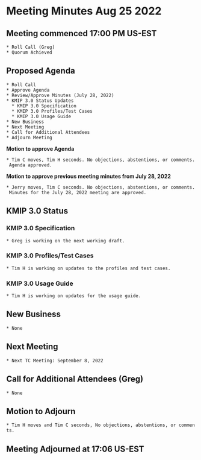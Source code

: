 = Meeting Minutes Aug 25 2022 =
== Meeting commenced 17:00 PM US-EST ==
 * Roll Call (Greg)
 * Quorum Achieved

== Proposed Agenda ==
 * Roll Call
 * Approve Agenda
 * Review/Approve Minutes (July 28, 2022)
 * KMIP 3.0 Status Updates
   * KMIP 3.0 Specification
   * KMIP 3.0 Profiles/Test Cases
   * KMIP 3.0 Usage Guide
 * New Business
 * Next Meeting
 * Call for Additional Attendees
 * Adjourn Meeting

'''Motion to approve Agenda''' 

 * Tim C moves, Tim H seconds. No objections, abstentions, or comments. Agenda approved.

'''Motion to approve previous meeting minutes from July 28, 2022'''

 * Jerry moves, Tim C seconds. No objections, abstentions, or comments. Minutes for the July 28, 2022 meeting are approved.

== KMIP 3.0 Status ==
=== KMIP 3.0 Specification ===
 * Greg is working on the next working draft.

=== KMIP 3.0 Profiles/Test Cases ===
 * Tim H is working on updates to the profiles and test cases. 

=== KMIP 3.0 Usage Guide ===
 * Tim H is working on updates for the usage guide.

== New Business ==
 * None

== Next Meeting ==
 * Next TC Meeting: September 8, 2022

== Call for Additional Attendees (Greg) ==
 * None

== Motion to Adjourn ==
 * Tim H moves and Tim C seconds, No objections, abstentions, or comments.

== Meeting Adjourned at 17:06 US-EST ==
